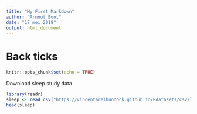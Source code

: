 ```yaml
---
title: "My First Markdown"
author: "Arnout Boot"
date: "17 mei 2018"
output: html_document
---
```


# Back ticks
```r
knitr::opts_chunk$set(echo = TRUE)
```

Download sleep study data
```r
library(readr)
sleep <- read_csv("https://vincentarelbundock.github.io/Rdatasets/csv/lme4/sleepstudy.csv")
head(sleep)
```

